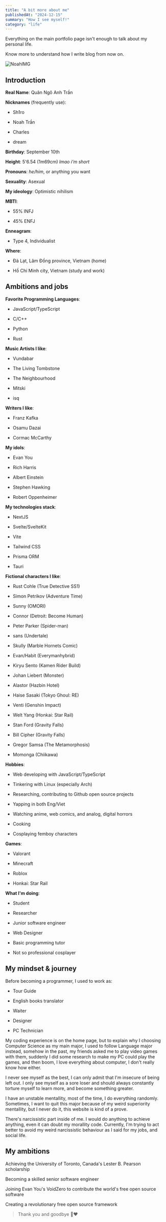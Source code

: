 ```yaml
---
title: "A bit more about me"
publishedAt: "2024-12-15"
summary: "How I see myself!"
category: "life"
---
```


Everything on the main portfolio page isn&#39;t enough to talk about my personal life.

Know more to understand how I write blog from now on.

![NoahIMG](https://i.ibb.co/pKBdcnq/NoahPost.png)

## Introduction

**Real Name**: Quân Ngô Anh Trần

**Nicknames** (frequently use):

- Sh1ro

- Noah Trần

- Charles

- dream

**Birthday**: September 10th

**Height**: 5'6.54 (1m69cm) _lmao i&#39;m short_

**Pronouns**: _he/him_, or anything you want

**Sexuality**: Asexual

**My ideology**: Optimistic nihilism

**MBTI**:

- 55% INFJ

- 45% ENFJ

**Enneagram**:

- Type 4, Individualist

**Where**:

- Đà Lạt, Lâm Đồng province, Vietnam (home)

- Hồ Chí Minh city, Vietnam (study and work)

## Ambitions and jobs

**Favorite Programming Languages**:

- JavaScript/TypeScript

- C/C++

- Python

- Rust

**Music Artists I like**:

- Vundabar

- The Living Tombstone

- The Neighbourhood

- Mitski

- isq

**Writers I like**:

- Franz Kafka

- Osamu Dazai

- Cormac McCarthy

**My idols**:

- Evan You

- Rich Harris

- Albert Einstein

- Stephen Hawking

- Robert Oppenheimer

**My technologies stack**:

- NextJS

- Svelte/SvelteKit

- Vite

- Tailwind CSS

- Prisma ORM

- Tauri

**Fictional characters I like**:

- Rust Cohle (True Detective SS1)

- Simon Petrikov (Adventure Time)

- Sunny (OMORI)

- Connor (Detroit: Become Human)

- Peter Parker (Spider-man)

- sans (Undertale)

- Skully (Marble Hornets Comic)

- Evan/Habit (Everymanhybrid)

- Kiryu Sento (Kamen Rider Build)

- Johan Liebert (Monster)

- Alastor (Hazbin Hotel)

- Haise Sasaki (Tokyo Ghoul: RE)

- Venti (Genshin Impact)

- Welt Yang (Honkai: Star Rail)

- Stan Ford (Gravity Falls)

- Bill Cipher (Gravity Falls)

- Gregor Samsa (The Metamorphosis)

- Momonga (Chiikawa)

**Hobbies**:

- Web developing with JavaScript/TypeScript

- Tinkering with Linux (especially Arch)

- Researching, contributing to Github open source projects

- Yapping in both Eng/Viet

- Watching anime, web comics, and analog, digital horrors

- Cooking

- Cosplaying femboy characters

**Games**:

- Valorant

- Minecraft

- Roblox

- Honkai: Star Rail

**What I'm doing**:

- Student

- Researcher

- Junior software engineer

- Web Designer

- Basic programming tutor

- Not so professional cosplayer

## My mindset & journey

Before becoming a programmer, I used to work as:

- Tour Guide

- English books translator

- Waiter

- Designer

- PC Technician

My coding experience is on the home page, but to explain why I choosing Computer Science as my main major, I used to follow Language major instead, somehow in the past, my friends asked me to play video games with them, suddenly I did some research to make my PC could play the games, and then boom, I love everything about computer, I don't really know how either.

I never see myself as the best, I can only admit that I'm insecure of being left out. I only see myself as a sore loser and should always constantly torture myself to learn more, and become something greater.

I have an unstable mentallity, most of the time, I do everything randomly. Sometimes, I want to quit this major because of my weird superiority mentallity, but I never do it, this website is kind of a prove.

There&#39;s narcissistic part inside of me. I would do anything to achieve anything, even it can doubt my morallity code. Currently, I&#39;m trying to act better to avoid my weird narcissistic behaviour as I said for my jobs, and social life.

## My ambitions

Achieving the University of Toronto, Canada's Lester B. Pearson scholarship

Becoming a skilled senior software engineer

Joining Evan You&#39;s VoidZero to contribute the world's free open source software

Creating a revolutionary free open source framework

> Thank you and goodbye 👋❤️
